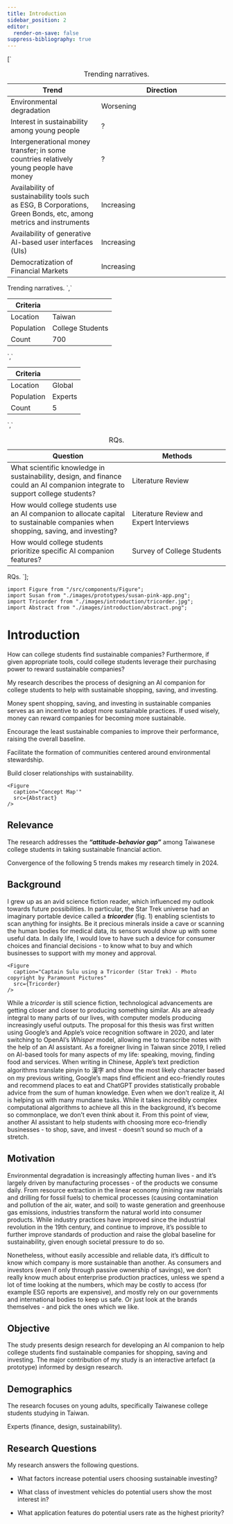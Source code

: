 ```yaml
---
title: Introduction
sidebar_position: 2
editor:
  render-on-save: false
suppress-bibliography: true
---
```





[`
<table>
<caption>Trending narratives.</caption>
<colgroup>
<col style="width: 41%" />
<col style="width: 58%" />
</colgroup>
<thead>
<tr class="header">
<th>Trend</th>
<th>Direction</th>
</tr>
</thead>
<tbody>
<tr class="odd">
<td>Environmental degradation</td>
<td>Worsening</td>
</tr>
<tr class="even">
<td>Interest in sustainability among young people</td>
<td>?</td>
</tr>
<tr class="odd">
<td>Intergenerational money transfer; in some countries relatively young people have money</td>
<td>?</td>
</tr>
<tr class="even">
<td>Availability of sustainability tools such as ESG, B Corporations, Green Bonds, etc, among metrics and instruments</td>
<td>Increasing</td>
</tr>
<tr class="odd">
<td>Availability of generative AI-based user interfaces (UIs)</td>
<td>Increasing</td>
</tr>
<tr class="even">
<td>Democratization of Financial Markets</td>
<td>Increasing</td>
</tr>
</tbody>
</table>
Trending narratives.
`,`
<table>
<thead>
<tr class="header">
<th>Criteria</th>
<th></th>
</tr>
</thead>
<tbody>
<tr class="odd">
<td>Location</td>
<td>Taiwan</td>
</tr>
<tr class="even">
<td>Population</td>
<td>College Students</td>
</tr>
<tr class="odd">
<td>Count</td>
<td>700</td>
</tr>
</tbody>
</table>
`,`
<table>
<thead>
<tr class="header">
<th>Criteria</th>
<th></th>
</tr>
</thead>
<tbody>
<tr class="odd">
<td>Location</td>
<td>Global</td>
</tr>
<tr class="even">
<td>Population</td>
<td>Experts</td>
</tr>
<tr class="odd">
<td>Count</td>
<td>5</td>
</tr>
</tbody>
</table>
`,`
<table>
<caption>RQs.</caption>
<colgroup>
<col style="width: 55%" />
<col style="width: 44%" />
</colgroup>
<thead>
<tr class="header">
<th>Question</th>
<th>Methods</th>
</tr>
</thead>
<tbody>
<tr class="odd">
<td>What scientific knowledge in sustainability, design, and finance could an AI companion integrate to support college students?</td>
<td>Literature Review</td>
</tr>
<tr class="even">
<td>How would college students use an AI companion to allocate capital to sustainable companies when shopping, saving, and investing?</td>
<td>Literature Review and Expert Interviews</td>
</tr>
<tr class="odd">
<td>How would college students prioritize specific AI companion features?</td>
<td>Survey of College Students</td>
</tr>
</tbody>
</table>
RQs.
`];

````mdx-code-block
import Figure from "/src/components/Figure";
import Susan from "./images/prototypes/susan-pink-app.png";
import Tricorder from "./images/introduction/tricorder.jpg";
import Abstract from "./images/introduction/abstract.png";
````

# Introduction

How can college students find sustainable companies? Furthermore, if
given appropriate tools, could college students leverage their
purchasing power to reward sustainable companies?

My research describes the process of designing an AI companion for
college students to help with sustainable shopping, saving, and
investing.

Money spent shopping, saving, and investing in sustainable companies
serves as an incentive to adopt more sustainable practices. If used
wisely, money can reward companies for becoming more sustainable.

Encourage the least sustainable companies to improve their performance,
raising the overall baseline.

Facilitate the formation of communities centered around environmental
stewardship.

Build closer relationships with sustainability.

````mdx-code-block
<Figure
  caption="Concept Map'"
  src={Abstract}
/>
````

## Relevance

The research addresses the ***“attitude-behavior gap”*** among Taiwanese
college students in taking sustainable financial action.

Convergence of the following 5 trends makes my research timely in 2024.

<div dangerouslySetInnerHTML={{ __html: quartoRawHtml[0] }} />

## Background

I grew up as an avid science fiction reader, which influenced my outlook
towards future possibilities. In particular, the Star Trek universe had
an imaginary portable device called a ***tricorder*** (fig. 1) enabling
scientists to scan anything for insights. Be it precious minerals inside
a cave or scanning the human bodies for medical data, its sensors would
show up with some useful data. In daily life, I would love to have such
a device for consumer choices and financial decisions - to know what to
buy and which businesses to support with my money and approval.

````mdx-code-block
<Figure
  caption="Captain Sulu using a Tricorder (Star Trek) - Photo copyright by Paramount Pictures"
  src={Tricorder}
/>
````

While a *tricorder* is still science fiction, technological advancements
are getting closer and closer to producing something similar. AIs are
already integral to many parts of our lives, with computer models
producing increasingly useful outputs. The proposal for this thesis was
first written using Google’s and Apple’s voice recognition software in
2020, and later switching to OpenAI’s *Whisper* model, allowing me to
transcribe notes with the help of an AI assistant. As a foreigner living
in Taiwan since 2019, I relied on AI-based tools for many aspects of my
life: speaking, moving, finding food and services. When writing in
Chinese, Apple’s text prediction algorithms translate pinyin to 漢字 and
show the most likely character based on my previous writing, Google’s
maps find efficient and eco-friendly routes and recommend places to eat
and ChatGPT provides statistically probable advice from the sum of human
knowledge. Even when we don’t realize it, AI is helping us with many
mundane tasks. While it takes incredibly complex computational
algorithms to achieve all this in the background, it’s become so
commonplace, we don’t even think about it. From this point of view,
another AI assistant to help students with choosing more eco-friendly
businesses - to shop, save, and invest - doesn’t sound so much of a
stretch.

## Motivation

Environmental degradation is increasingly affecting human lives - and
it’s largely driven by manufacturing processes - of the products we
consume daily. From resource extraction in the linear economy (mining
raw materials and drilling for fossil fuels) to chemical processes
(causing contamination and pollution of the air, water, and soil) to
waste generation and greenhouse gas emissions, industries transform the
natural world into consumer products. While industry practices have
improved since the industrial revolution in the 19th century, and
continue to improve, it’s possible to further improve standards of
production and raise the global baseline for sustainability, given
enough societal pressure to do so.

Nonetheless, without easily accessible and reliable data, it’s difficult
to know which company is more sustainable than another. As consumers and
investors (even if only through passive ownership of savings), we don’t
really know much about enterprise production practices, unless we spend
a lot of time looking at the numbers, which may be costly to access (for
example ESG reports are expensive), and mostly rely on our governments
and international bodies to keep us safe. Or just look at the brands
themselves - and pick the ones which we like.

## Objective

The study presents design research for developing an AI companion to
help college students find sustainable companies for shopping, saving
and investing. The major contribution of my study is an interactive
artefact (a prototype) informed by design research.

## Demographics

The research focuses on young adults, specifically Taiwanese college
students studying in Taiwan.

<div dangerouslySetInnerHTML={{ __html: quartoRawHtml[1] }} />

Experts (finance, design, sustainability).

<div dangerouslySetInnerHTML={{ __html: quartoRawHtml[2] }} />

## Research Questions

My research answers the following questions.

<div dangerouslySetInnerHTML={{ __html: quartoRawHtml[3] }} />

-   What factors increase potential users choosing sustainable
    investing?

-   What class of investment vehicles do potential users show the most
    interest in?

-   What application features do potential users rate as the highest
    priority?
